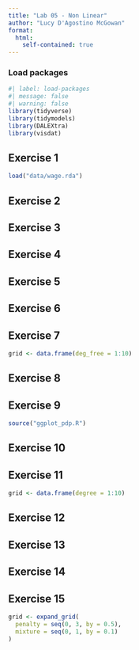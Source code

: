 ```yaml
---
title: "Lab 05 - Non Linear"
author: "Lucy D'Agostino McGowan"
format: 
  html:
    self-contained: true
---
```


### Load packages

```r
#| label: load-packages
#| message: false
#| warning: false
library(tidyverse) 
library(tidymodels)
library(DALEXtra)
library(visdat)

```

### 

## Exercise 1

```r
load("data/wage.rda")
```

## Exercise 2

## Exercise 3

## Exercise 4

## Exercise 5

## Exercise 6

## Exercise 7

```r
grid <- data.frame(deg_free = 1:10)
```


## Exercise 8

## Exercise 9

```r
source("ggplot_pdp.R")
```

## Exercise 10

## Exercise 11

```r
grid <- data.frame(degree = 1:10)
```

## Exercise 12

## Exercise 13

## Exercise 14

## Exercise 15

```r
grid <- expand_grid(
  penalty = seq(0, 3, by = 0.5),
  mixture = seq(0, 1, by = 0.1)
)
```

